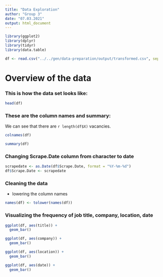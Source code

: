 ```yaml
---
title: "Data Exploration"
author: "Group 3"
date: "07.03.2021"
output: html_document
---
```


```r
library(ggplot2)
library(dplyr)
library(tidyr)
library(data.table)
```

```r
df <- read.csv("../../gen/data-preparation/output/transformed.csv", sep=",")
```

# Overview of the data

### This is how the data set looks like:
```r
head(df)
```


### These are the column names and summary:
We can see that there are `r length(df$X)` vacancies.

```r
colnames(df)
```

```r
summary(df)
```

### Changing Scrape.Date column from character to date

```r
scrapedate <- as.Date(df$Scrape.Date, format = "%Y-%m-%d")
df$Scrape.Date <- scrapedate
```

### Cleaning the data
- lowering the column names

```r
names(df) <- tolower(names(df))
```


### Visualizing the frequency of job title, company, location, date
```r
ggplot(df, aes(title)) +
  geom_bar()

ggplot(df, aes(company)) +
  geom_bar()

ggplot(df, aes(location)) +
  geom_bar()

ggplot(df, aes(date)) +
  geom_bar()
```

